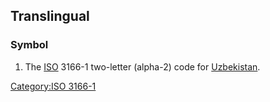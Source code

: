 {{also|uz|.uz}}

==Translingual==

===Symbol===
{{head|mul|symbol}}
# The [[ISO]] 3166-1 two-letter (alpha-2) code for [[Uzbekistan]].

[[Category:ISO 3166-1]]